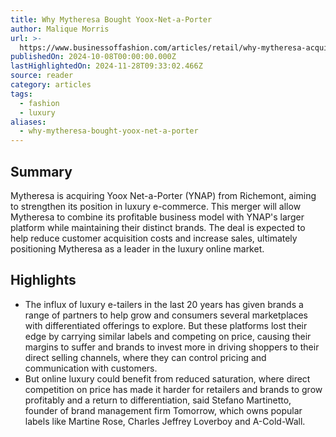 ```yaml
---
title: Why Mytheresa Bought Yoox-Net-a-Porter
author: Malique Morris
url: >-
  https://www.businessoffashion.com/articles/retail/why-mytheresa-acquired-yoox-net-a-porter/?utm_source=futureplus.beehiiv.com&utm_medium=newsletter&utm_campaign=future-fridays-issue33&_bhlid=d05d3fffd857b7f1fd08dce0b051319809e83666&__readwiseLocation=
publishedOn: 2024-10-08T00:00:00.000Z
lastHighlightedOn: 2024-11-28T09:33:02.466Z
source: reader
category: articles
tags:
  - fashion
  - luxury
aliases:
  - why-mytheresa-bought-yoox-net-a-porter
---
```

## Summary

Mytheresa is acquiring Yoox Net-a-Porter (YNAP) from Richemont, aiming to strengthen its position in luxury e-commerce. This merger will allow Mytheresa to combine its profitable business model with YNAP's larger platform while maintaining their distinct brands. The deal is expected to help reduce customer acquisition costs and increase sales, ultimately positioning Mytheresa as a leader in the luxury online market.

## Highlights
- The influx of luxury e-tailers in the last 20 years has given brands a range of partners to help grow and consumers several marketplaces with differentiated offerings to explore. But these platforms lost their edge by carrying similar labels and competing on price, causing their margins to suffer and brands to invest more in driving shoppers to their direct selling channels, where they can control pricing and communication with customers.
- But online luxury could benefit from reduced saturation, where direct competition on price has made it harder for retailers and brands to grow profitably and a return to differentiation, said Stefano Martinetto, founder of brand management firm Tomorrow, which owns popular labels like Martine Rose, Charles Jeffrey Loverboy and A-Cold-Wall.

